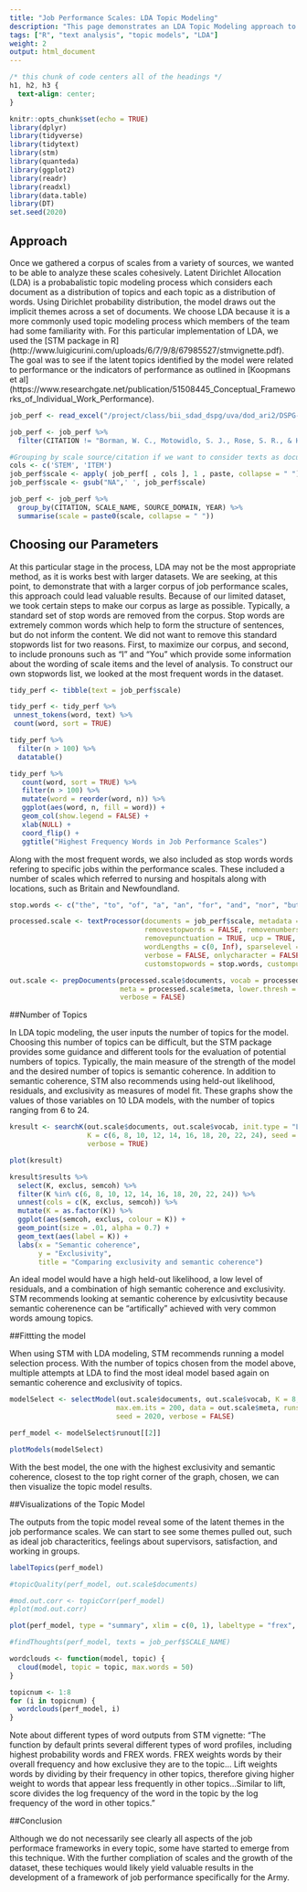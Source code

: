 ```yaml
---
title: "Job Performance Scales: LDA Topic Modeling"
description: "This page demonstrates an LDA Topic Modeling approach to our corpus."
tags: ["R", "text analysis", "topic models", "LDA"]
weight: 2
output: html_document
---
```

```css
/* this chunk of code centers all of the headings */
h1, h2, h3 {
  text-align: center;
}
```

```r
knitr::opts_chunk$set(echo = TRUE)
library(dplyr)
library(tidyverse)
library(tidytext)
library(stm)
library(quanteda)
library(ggplot2)
library(readr)
library(readxl)
library(data.table)
library(DT)
set.seed(2020)
```

## Approach

Once we gathered a corpus of scales from a variety of sources, we wanted to be able to analyze these scales cohesively. Latent Dirichlet Allocation (LDA) is a probabalistic topic modeling process which considers each document as a distribution of topics and each topic as a distribution of words. Using Dirichlet probability distribution, the model draws out the implicit themes across a set of documents. We choose LDA because it is a more commonly used topic modeling process which members of the team had some familiarity with. For this particular implementation of LDA, we used the [STM package in R] (http://www.luigicurini.com/uploads/6/7/9/8/67985527/stmvignette.pdf). The goal was to see if the latent topics identified by the model were related to performance or the indicators of performance as outlined in [Koopmans et al] (https://www.researchgate.net/publication/51508445_Conceptual_Frameworks_of_Individual_Work_Performance).  

```r

job_perf <- read_excel("/project/class/bii_sdad_dspg/uva/dod_ari2/DSPG-ARI2 -- Performance Item and Scale Database.xlsx",  sheet = "Performance Items")

job_perf <- job_perf %>%
  filter(CITATION != "Borman, W. C., Motowidlo, S. J., Rose, S. R., & Hanser, L. M. (1987). Development of a Model of Soldier Effectiveness: Retranslation Materials and Results. HUMAN RESOURCES RESEARCH ORGANIZATION ALEXANDRIA VA.")

#Grouping by scale source/citation if we want to consider texts as documents
cols <- c('STEM', 'ITEM')
job_perf$scale <- apply( job_perf[ , cols ], 1 , paste, collapse = " ")
job_perf$scale <- gsub("NA",' ', job_perf$scale)

job_perf <- job_perf %>%
  group_by(CITATION, SCALE_NAME, SOURCE_DOMAIN, YEAR) %>%
  summarise(scale = paste0(scale, collapse = " "))
```

## Choosing our Parameters 
At this particular stage in the process, LDA may not be the most appropriate method, as it is works best with larger datasets. We are seeking, at this point, to demonstrate that with a larger corpus of job performance scales, this approach could lead valuable results. Because of our limited dataset, we took certain steps to make our corpus as large as possible. Typically, a standard set of stop words are removed from the corpus. Stop words are extremely common words which help to form the structure of sentences, but do not inform the content. We did not want to remove this standard stopwords list for two reasons. First, to maximize our corpus, and second, to include pronouns such as "I" and "You" which provide some information about the wording of scale items and the level of analysis. To construct our own stopwords list, we looked at the most frequent words in the dataset. 

```r
tidy_perf <- tibble(text = job_perf$scale)

tidy_perf <- tidy_perf %>%
 unnest_tokens(word, text) %>%
 count(word, sort = TRUE)

tidy_perf %>%
  filter(n > 100) %>%
  datatable()

tidy_perf %>%
   count(word, sort = TRUE) %>%
   filter(n > 100) %>%
   mutate(word = reorder(word, n)) %>%
   ggplot(aes(word, n, fill = word)) +
   geom_col(show.legend = FALSE) +
   xlab(NULL) +
   coord_flip() +
   ggtitle("Highest Frequency Words in Job Performance Scales")

``` 

Along with the most frequent words, we also included as stop words words refering to specific jobs within the performance scales. These included a number of scales which referred to nursing and hospitals along with locations, such as Britain and Newfoundland. 

```r

stop.words <- c("the", "to", "of", "a", "an", "for", "and", "nor", "but", "or", "yet", "so", "either", "or", "both", "if", "as", "than", "how", "that", "whatever", "which", "whichever", "where", "wherever", "it", "at", "like", "are", "from", "do", "andor", "goran", "nurse", "nursing", "nurses", "patient", "hospital", "newfoundland", "britain", "on", "patient", "patients", "in")

processed.scale <- textProcessor(documents = job_perf$scale, metadata = job_perf, lowercase = TRUE, 
                                 removestopwords = FALSE, removenumbers = TRUE,
                                 removepunctuation = TRUE, ucp = TRUE, stem = FALSE,
                                 wordLengths = c(0, Inf), sparselevel = 1, language = "en",
                                 verbose = FALSE, onlycharacter = FALSE, striphtml = FALSE,
                                 customstopwords = stop.words, custompunctuation = NULL, v1 = FALSE)

out.scale <- prepDocuments(processed.scale$documents, vocab = processed.scale$vocab,
                           meta = processed.scale$meta, lower.thresh = 0, upper.thresh = Inf, 
                           verbose = FALSE)

```

##Number of Topics

In LDA topic modeling, the user inputs the number of topics for the model. Choosing this number of topics can be difficult, but the STM package provides some guidance and different tools for the evaluation of potential numbers of topics. Typically, the main measure of the strength of the model and the desired number of topics is semantic coherence. In addition to semantic coherence, STM also recommends using held-out likelihood, residuals, and exclusivity as measures of model fit. These graphs show the values of those variables on 10 LDA models, with the number of topics ranging from 6 to 24. 


```r

kresult <- searchK(out.scale$documents, out.scale$vocab, init.type = "LDA", 
                   K = c(6, 8, 10, 12, 14, 16, 18, 20, 22, 24), seed = 2020, data = out.scale$meta, 
                   verbose = TRUE) 

```

```r
plot(kresult) 

kresult$results %>%
  select(K, exclus, semcoh) %>%
  filter(K %in% c(6, 8, 10, 12, 14, 16, 18, 20, 22, 24)) %>%
  unnest(cols = c(K, exclus, semcoh)) %>%
  mutate(K = as.factor(K)) %>%
  ggplot(aes(semcoh, exclus, colour = K)) +
  geom_point(size = .01, alpha = 0.7) +
  geom_text(aes(label = K)) +
  labs(x = "Semantic coherence",
       y = "Exclusivity",
       title = "Comparing exclusivity and semantic coherence")

```


An ideal model would have a high held-out likelihood, a low level of residuals, and a combination of high semantic coherence and exclusivity. STM recommends looking at semantic coherence by exlcusivtity because semantic coherenence can be "artifically" achieved with very common words amoung topics. 

##Fittting the model

When using STM with LDA modeling, STM recommends running a model selection process. With the number of topics chosen from the model above, multiple attempts at LDA to find the most ideal model based again on semantic coherence and exclusivity of topics. 

```r

modelSelect <- selectModel(out.scale$documents, out.scale$vocab, K = 8,
                          max.em.its = 200, data = out.scale$meta, runs = 20, init.type = "LDA", 
                          seed = 2020, verbose = FALSE)

perf_model <- modelSelect$runout[[2]] 

```

```r
plotModels(modelSelect)
```

With the best model, the one with the highest exclusivity and semantic coherence, closest to the top right corner of the graph, chosen, we can then visualize the topic model results. 

##Visualizations of the Topic Model

The outputs from the topic model reveal some of the latent themes in the job performance scales. We can start to see some themes pulled out, such as ideal job characteritics, feelings about supervisors, satisfaction, and working in groups. 


```r

labelTopics(perf_model)

#topicQuality(perf_model, out.scale$documents)

#mod.out.corr <- topicCorr(perf_model)
#plot(mod.out.corr)

plot(perf_model, type = "summary", xlim = c(0, 1), labeltype = "frex", n = 5)

#findThoughts(perf_model, texts = job_perf$SCALE_NAME)

wordclouds <- function(model, topic) {
  cloud(model, topic = topic, max.words = 50)
}

topicnum <- 1:8
for (i in topicnum) {
  wordclouds(perf_model, i)
}

```
Note about different types of word outputs from STM vignette: "The function by default prints several different types of word profiles, including highest probability words and FREX words. FREX weights words by their overall frequency and how exclusive they are to the topic... Lift weights words by dividing by their frequency in other topics, therefore giving higher weight to words that appear less frequently in other topics...Similar to lift, score divides the log frequency of the word in the topic by the log frequency of the word in other topics."

##Conclusion

Although we do not necessarily see clearly all aspects of the job performace frameworks in every topic, some have started to emerge from this technique. With the further compliation of scales and the growth of the dataset, these techiques would likely yield valuable results in the development of a framework of job performance specifically for the Army. 


